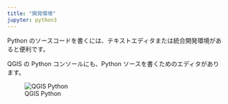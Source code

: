 ```yaml
---
title: "開発環境"
jupyter: python3
---
```


Python のソースコードを書くには、テキストエディタまたは統合開発環境があると便利です。

QGIS の Python コンソールにも、Python ソースを書くためのエディタがあります。

![QGIS Python](img/editor-1.png)


